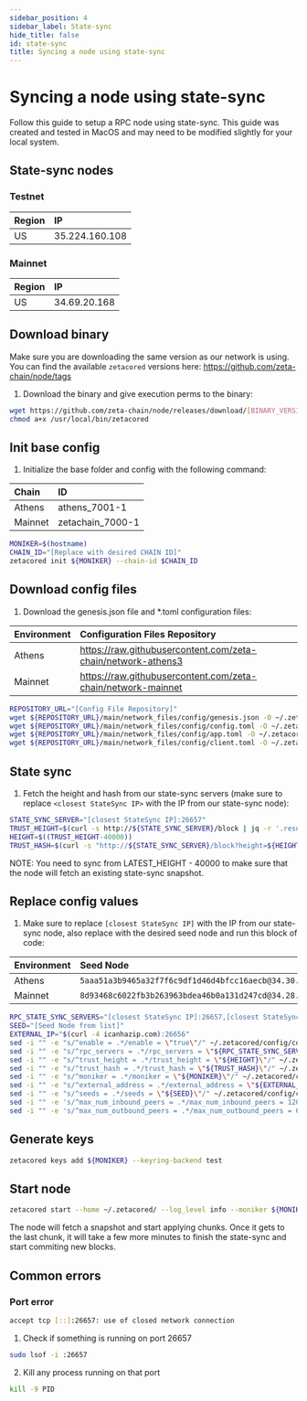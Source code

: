 ```yaml
---
sidebar_position: 4
sidebar_label: State-sync
hide_title: false
id: state-sync
title: Syncing a node using state-sync
---
```


# Syncing a node using state-sync

Follow this guide to setup a RPC node using state-sync.
This guide was created and tested in MacOS and may need to be modified slightly for your local system.

## State-sync nodes

### Testnet

| Region                      | IP             |
| :-------------------------- | :------------- |
| US                          | 35.224.160.108 |

### Mainnet

| Region                      | IP           |
| :-------------------------- | :----------- |
| US                          | 34.69.20.168 |

## Download binary
Make sure you are downloading the same version as our network is using.
You can find the available `zetacored` versions here: https://github.com/zeta-chain/node/tags

1. Download the binary and give execution perms to the binary:

```bash
wget https://github.com/zeta-chain/node/releases/download/[BINARY_VERSION]/zetacored-darwin-amd64 -O /usr/local/bin/zetacored
chmod a+x /usr/local/bin/zetacored
```

## Init base config

1. Initialize the base folder and config with the following command:

| Chain          | ID               |
| :------------- | :--------------- |
| Athens         | athens_7001-1    |
| Mainnet        | zetachain_7000-1 |

```bash
MONIKER=$(hostname)
CHAIN_ID="[Replace with desired CHAIN ID]"
zetacored init ${MONIKER} --chain-id $CHAIN_ID
```

## Download config files
1. Download the genesis.json file and *.toml configuration files:

| Environment          | Configuration Files Repository                                  |
| :------------------- | :-------------------------------------------------------------- |
| Athens               | https://raw.githubusercontent.com/zeta-chain/network-athens3    |
| Mainnet              | https://raw.githubusercontent.com/zeta-chain/network-mainnet    |

```bash
REPOSITORY_URL="[Config File Repository]"
wget ${REPOSITORY_URL}/main/network_files/config/genesis.json -O ~/.zetacored/config/genesis.json
wget ${REPOSITORY_URL}/main/network_files/config/config.toml -O ~/.zetacored/config/config.toml
wget ${REPOSITORY_URL}/main/network_files/config/app.toml -O ~/.zetacored/config/app.toml
wget ${REPOSITORY_URL}/main/network_files/config/client.toml -O ~/.zetacored/config/client.toml
```

## State sync
1. Fetch the height and hash from our state-sync servers (make sure to replace `<closest StateSync IP>` with the IP from our state-sync node):
```bash
STATE_SYNC_SERVER="[closest StateSync IP]:26657"
TRUST_HEIGHT=$(curl -s http://${STATE_SYNC_SERVER}/block | jq -r '.result.block.header.height')
HEIGHT=$((TRUST_HEIGHT-40000))
TRUST_HASH=$(curl -s "http://${STATE_SYNC_SERVER}/block?height=${HEIGHT}" | jq -r '.result.block_id.hash')
```

NOTE: You need to sync from LATEST_HEIGHT - 40000 to make sure that the node will fetch an existing state-sync snapshot.

## Replace config values
1. Make sure to replace `[closest StateSync IP]` with the IP from our state-sync node, also replace with the desired seed node and run this block of code:

| Environment          | Seed Node                                  |
| :------------------- | :-------------------------------------------------------------- |
| Athens               | `5aaa51a3b9465a32f7f6c9df1d46d4bfcc16aecb@34.30.34.119:26656`   |
| Mainnet              | `8d93468c6022fb3b263963bdea46b0a131d247cd@34.28.196.79:26656`   |

```bash
RPC_STATE_SYNC_SERVERS="[closest StateSync IP]:26657,[closest StateSync IP]:26657"
SEED="[Seed Node from list]"
EXTERNAL_IP="$(curl -4 icanhazip.com):26656"
sed -i "" -e "s/^enable = .*/enable = \"true\"/" ~/.zetacored/config/config.toml &&
sed -i "" -e "s/^rpc_servers = .*/rpc_servers = \"${RPC_STATE_SYNC_SERVERS}\"/" ~/.zetacored/config/config.toml &&
sed -i "" -e "s/^trust_height = .*/trust_height = \"${HEIGHT}\"/" ~/.zetacored/config/config.toml &&
sed -i "" -e "s/^trust_hash = .*/trust_hash = \"${TRUST_HASH}\"/" ~/.zetacored/config/config.toml &&
sed -i "" -e "s/^moniker = .*/moniker = \"${MONIKER}\"/" ~/.zetacored/config/config.toml &&
sed -i "" -e "s/^external_address = .*/external_address = \"${EXTERNAL_IP}\"/" ~/.zetacored/config/config.toml &&
sed -i "" -e "s/^seeds = .*/seeds = \"${SEED}\"/" ~/.zetacored/config/config.toml &&
sed -i "" -e 's/^max_num_inbound_peers = .*/max_num_inbound_peers = 120/' ~/.zetacored/config/config.toml &&
sed -i "" -e 's/^max_num_outbound_peers = .*/max_num_outbound_peers = 60/' ~/.zetacored/config/config.toml
```

## Generate keys
```bash
zetacored keys add ${MONIKER} --keyring-backend test
```

## Start node
```bash
zetacored start --home ~/.zetacored/ --log_level info --moniker ${MONIKER} --rpc.laddr tcp://0.0.0.0:26657 --minimum-gas-prices 1.0azeta "--grpc.enable=true"
```
The node will fetch a snapshot and start applying chunks. Once it gets to the last chunk, it will take a few more minutes to finish the state-sync and start commiting new blocks.

## Common errors
### Port error
```bash
accept tcp [::]:26657: use of closed network connection
```

1. Check if something is running on port 26657 
```bash
sudo lsof -i :26657
```

2. Kill any process running on that port 
```bash
kill -9 PID
```